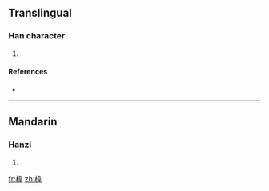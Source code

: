 ==Translingual==

===Han character===
{{Han char|rn=75|rad=木|as=09|sn=13|four=4595<sub>6</sub>|canj=木木一手 (DDMQ)}}

# {{defn|Han|sort=木09}}

====References====
* {{Han ref|kx=0537.190|dkj=15071|dj=0925.040|hdz=21257.050|uh=6932|ud=26930|bh=DDF0|bd=56816}}

----

==Mandarin==

===Hanzi===
{{cmn-hanzi|pin=[[wěi]] ([[wei3]])|wg=wei<sup>3</sup>}}

# {{defn|Mandarin}}

[[fr:椲]]
[[zh:椲]]